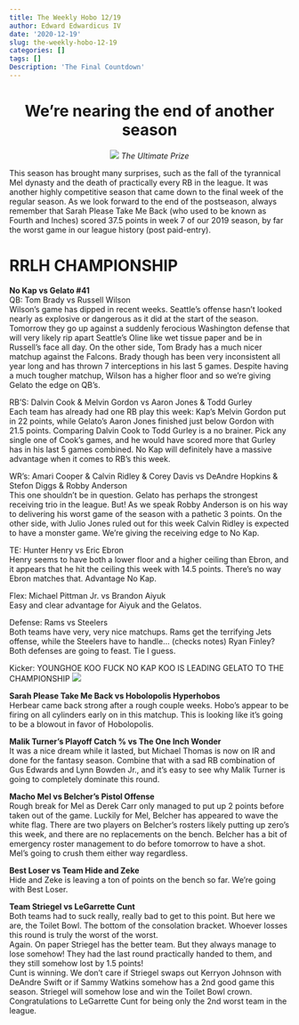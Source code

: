 ```yaml
---
title: The Weekly Hobo 12/19
author: Edward Edwardicus IV
date: '2020-12-19'
slug: the-weekly-hobo-12-19
categories: []
tags: []
Description: 'The Final Countdown'
---
```

<center>
# We're nearing the end of another season
![](https://www.fineawards.com/media/catalog/product/cache/1/image/9df78eab33525d08d6e5fb8d27136e95/d/t/dtc54-a.jpg)
*The Ultimate Prize*
</center>

This season has brought many surprises, such as the fall of the tyrannical Mel dynasty and the death of practically every RB in the league. It was another highly competitive season that came down to the final week of the regular season. As we look forward to the end of the postseason, always remember that Sarah Please Take Me Back (who used to be known as Fourth and Inches) scored 37.5 points in week 7 of our 2019 season, by far the worst game in our league history (post paid-entry).  

# RRLH CHAMPIONSHIP
<strong>No Kap vs Gelato #41</strong><br>
QB: Tom Brady vs Russell Wilson <br>
Wilson's game has dipped in recent weeks. Seattle's offense hasn't looked nearly as explosive or dangerous as it did at the start of the season. Tomorrow they go up against a suddenly ferocious Washington defense that will very likely rip apart Seattle's Oline like wet tissue paper and be in Russell's face all day. On the other side, Tom Brady has a much nicer matchup against the Falcons. Brady though has been very inconsistent all year long and has thrown 7 interceptions in his last 5 games. Despite having a much tougher matchup, Wilson has a higher floor and so we're giving Gelato the edge on QB's. <br>

RB'S: Dalvin Cook & Melvin Gordon vs Aaron Jones & Todd Gurley <br>
Each team has already had one RB play this week: Kap's Melvin Gordon put in 22 points, while Gelato's Aaron Jones finished just below Gordon with 21.5 points. Comparing Dalvin Cook to Todd Gurley is a no brainer. Pick any single one of Cook's games, and he would have scored more that Gurley has in his last 5 games combined. No Kap will definitely have a massive advantage when it comes to RB's this week. <br>

WR's: Amari Cooper & Calvin Ridley & Corey Davis vs DeAndre Hopkins & Stefon Diggs & Robby Anderson <br>
This one shouldn't be in question. Gelato has perhaps the strongest receiving trio in the league. But! As we speak Robby Anderson is on his way to delivering his worst game of the season with a pathetic 3 points. On the other side, with Julio Jones ruled out for this week Calvin Ridley is expected to have a monster game. We're giving the receiving edge to No Kap. <br>

TE: Hunter Henry vs Eric Ebron <br>
Henry seems to have both a lower floor and a higher ceiling than Ebron, and it appears that he hit the ceiling this week with 14.5 points. There's no way Ebron matches that. Advantage No Kap. <br>

Flex: Michael Pittman Jr. vs Brandon Aiyuk <br>
Easy and clear advantage for Aiyuk and the Gelatos. <br>

Defense: Rams vs Steelers <br>
Both teams have very, very nice matchups. Rams get the terrifying Jets offense, while the Steelers have to handle... (checks notes) Ryan Finley? Both defenses are going to feast. Tie I guess. <br>

Kicker: YOUNGHOE KOO FUCK NO KAP KOO IS LEADING GELATO TO THE CHAMPIONSHIP
![](https://cdn.vox-cdn.com/thumbor/iXIt4pzx8tq2eAwyr5-egl4zvLM=/1400x1050/filters:format(jpeg)/cdn.vox-cdn.com/uploads/chorus_asset/file/19728090/1187270891.jpg.jpg)

<strong>Sarah Please Take Me Back vs Hobolopolis Hyperhobos </strong><br>
Herbear came back strong after a rough couple weeks. Hobo's appear to be firing on all cylinders early on in this matchup. This is looking like it's going to be a blowout in favor of Hobolopolis. 

<strong>Malik Turner's Playoff Catch % vs The One Inch Wonder </strong><br>
It was a nice dream while it lasted, but Michael Thomas is now on IR and done for the fantasy season. Combine that with a sad RB combination of Gus Edwards and Lynn Bowden Jr., and it's easy to see why Malik Turner is going to completely dominate this round. 

<strong>Macho Mel vs Belcher's Pistol Offense </strong><br>
Rough break for Mel as Derek Carr only managed to put up 2 points before taken out of the game. Luckily for Mel, Belcher has appeared to wave the white flag. There are two players on Belcher's rosters likely putting up zero's this week, and there are no replacements on the bench. Belcher has a bit of emergency roster management to do before tomorrow to have a shot. <br>
Mel's going to crush them either way regardless. 

<strong>Best Loser vs Team Hide and Zeke </strong><br>
Hide and Zeke is leaving a ton of points on the bench so far. We're going with Best Loser.

<strong>Team Striegel vs LeGarrette Cunt </strong><br>
Both teams had to suck really, really bad to get to this point. But here we are, the Toilet Bowl. The bottom of the consolation bracket. Whoever losses this round is truly the worst of the worst. <br>
Again. On paper Striegel has the better team. But they always manage to lose somehow! They had the last round practically handed to them, and they still somehow lost by 1.5 points! <br>
Cunt is winning. We don't care if Striegel swaps out Kerryon Johnson with DeAndre Swift or if Sammy Watkins somehow has a 2nd good game this season. Striegel will somehow lose and win the Toilet Bowl crown. Congratulations to LeGarrette Cunt for being only the 2nd worst team in the league. 
